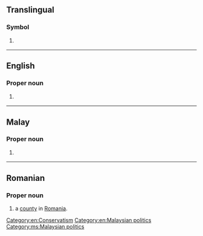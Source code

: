 {{also|bn|Bn|B.N.|.bn|bn.|Bn.}}
==Translingual==

===Symbol===
{{mul-symbol}}

# {{ISO 3166|1|2|Brunei}}
#: {{syn|mul|BRN|qq1={{w|ISO 3166-1 alpha-3|alpha-3}}}}

{{c|mul|Brunei}}

----

==English==

===Proper noun===
{{en-proper noun}}

# {{lb|en|Malaysia|politics}} {{initialism of|ms|[[barisan|Barisan]] [[nasional|Nasional]]|gloss=[[w:Barisan Nasional|National Front]]}}

[[Category:en:Conservatism]]
[[Category:en:Malaysian politics]]

----

==Malay==

===Proper noun===
{{head|ms|proper noun}}

# {{lb|ms|Malaysia|politics}} {{initialism of|ms|[[barisan|Barisan]] [[nasional|Nasional]]|gloss=[[w:Barisan Nasional|National Front]]}}

[[Category:ms:Malaysian politics]]

----

==Romanian==

===Proper noun===
{{head|ro|proper noun}}

# {{abbreviation of|ro|Bistrița-Năsăud|dot=,}} a [[county]] in [[Romania]].